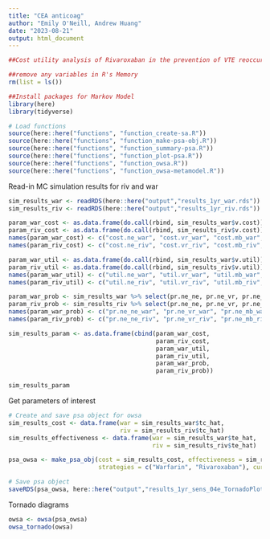 ```yaml
---
title: "CEA anticoag"
author: "Emily O'Neill, Andrew Huang"
date: "2023-08-21"
output: html_document
---
```


```r
##Cost utility analysis of Rivaroxaban in the prevention of VTE reoccurrence versus standard or care with warfarin: A markov Model-Based Simulation  

##remove any variables in R's Memory 
rm(list = ls()) 

##Install packages for Markov Model 
library(here)
library(tidyverse)

# Load functions
source(here::here("functions", "function_create-sa.R"))
source(here::here("functions", "function_make-psa-obj.R"))
source(here::here("functions", "function_summary-psa.R"))
source(here::here("functions", "function_plot-psa.R"))
source(here::here("functions", "function_owsa.R"))
source(here::here("functions", "function_owsa-metamodel.R"))

``` 

Read-in MC simulation results for riv and war

```r

sim_results_war <- readRDS(here::here("output","results_1yr_war.rds"))
sim_results_riv <- readRDS(here::here("output","results_1yr_riv.rds"))

param_war_cost <- as.data.frame(do.call(rbind, sim_results_war$v.cost))
param_riv_cost <- as.data.frame(do.call(rbind, sim_results_riv$v.cost))
names(param_war_cost) <- c("cost.ne_war", "cost.vr_war", "cost.mb_war", "cost.nmb_war", "cost.ot_war")
names(param_riv_cost) <- c("cost.ne_riv", "cost.vr_riv", "cost.mb_riv", "cost.nmb_riv", "cost.ot_riv")

param_war_util <- as.data.frame(do.call(rbind, sim_results_war$v.util))
param_riv_util <- as.data.frame(do.call(rbind, sim_results_riv$v.util))
names(param_war_util) <- c("util.ne_war", "util.vr_war", "util.mb_war", "util.nmb_war", "util.ot_war")
names(param_riv_util) <- c("util.ne_riv", "util.vr_riv", "util.mb_riv", "util.nmb_riv", "util.ot_riv")

param_war_prob <- sim_results_war %>% select(pr.ne_ne, pr.ne_vr, pr.ne_mb, pr.ne_nmb, pr.mb_ot, pr.nmb_ot)
param_riv_prob <- sim_results_riv %>% select(pr.ne_ne, pr.ne_vr, pr.ne_mb, pr.ne_nmb, pr.mb_ot, pr.nmb_ot)
names(param_war_prob) <- c("pr.ne_ne_war", "pr.ne_vr_war", "pr.ne_mb_war", "pr.ne_nmb_war", "pr.mb_ot_war", "pr.nmb_ot_war")
names(param_riv_prob) <- c("pr.ne_ne_riv", "pr.ne_vr_riv", "pr.ne_mb_riv", "pr.ne_nmb_riv", "pr.mb_ot_riv", "pr.nmb_ot_riv")

sim_results_param <- as.data.frame(cbind(param_war_cost,
                                         param_riv_cost,
                                         param_war_util,
                                         param_riv_util,
                                         param_war_prob,
                                         param_riv_prob))

sim_results_param

```

Get parameters of interest

```r

# Create and save psa object for owsa
sim_results_cost <- data.frame(war = sim_results_war$tc_hat,
                               riv = sim_results_riv$tc_hat)
sim_results_effectiveness <- data.frame(war = sim_results_war$te_hat,
                                        riv = sim_results_riv$te_hat)

psa_owsa <- make_psa_obj(cost = sim_results_cost, effectiveness = sim_results_effectiveness, parameters = sim_results_param,
                         strategies = c("Warfarin", "Rivaroxaban"), currency = "$", other_outcome = NULL)

# Save psa object
saveRDS(psa_owsa, here::here("output","results_1yr_sens_04e_TornadoPlot.rds"))

```

Tornado diagrams

```r

owsa <- owsa(psa_owsa)
owsa_tornado(owsa)

```

